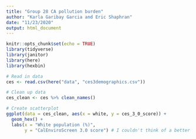 ```yaml
---
title: "Group 28 CA pollution burden"
author: "Karla Garibay Garcia and Eric Shaphran"
date: "11/23/2020"
output: html_document
---
```


```r
knitr::opts_chunk$set(echo = TRUE)
library(tidyverse)
library(janitor)
library(here)
library(hexbin)
```

```r
# Read in data
ces <- read.csv(here("data", "ces3demographics.csv"))

# Clean up data 
ces_clean <- ces %>% clean_names()
```

```r
# Create scatterplot
ggplot(data = ces_clean, aes(x = white, y = ces_3_0_score)) +
  geom_hex() +
  labs(x = "White population (%)",
       y = "CalEnviroScreen 3.0 score") # I couldn't think of a better name for x axis, but essentially we're trying to show the relationship between ces score and higher percentage of white people per community, right?
```


